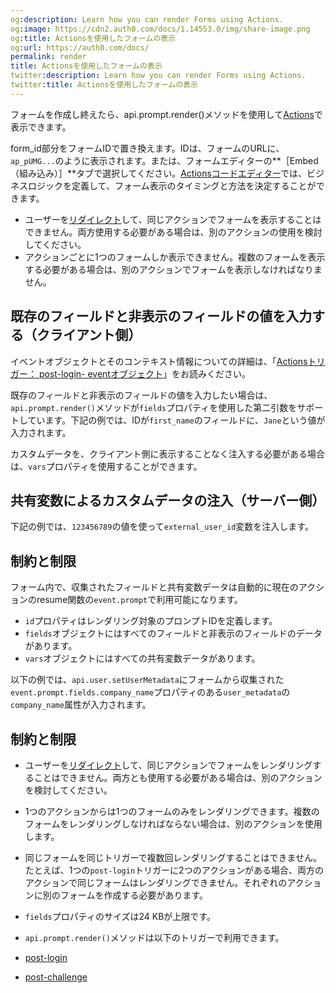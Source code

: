 ```yaml
---
og:description: Learn how you can render Forms using Actions.
og:image: https://cdn2.auth0.com/docs/1.14553.0/img/share-image.png
og:title: Actionsを使用したフォームの表示
og:url: https://auth0.com/docs/
permalink: render
title: Actionsを使用したフォームの表示
twitter:description: Learn how you can render Forms using Actions.
twitter:title: Actionsを使用したフォームの表示
---
```




フォームを作成し終えたら、api.prompt.render()メソッドを使用して[Actions](/actions)で表示できます。



form_id部分をフォームIDで置き換えます。IDは、フォームのURLに、`ap_pUMG...`のように表示されます。または、フォームエディターの**［Embed（組み込み）］**タブで選択してください。[Actionsコードエディター](/docs/customize/actions/write-your-first-action#create-an-action)では、ビジネスロジックを定義して、フォーム表示のタイミングと方法を決定することができます。



* ユーザーを[リダイレクト](/signup-and-login-triggers/login-trigger/redirect-with-actions)して、同じアクションでフォームを表示することはできません。両方使用する必要がある場合は、別のアクションの使用を検討してください。
* アクションごとに1つのフォームしか表示できません。複数のフォームを表示する必要がある場合は、別のアクションでフォームを表示しなければなりません。

## 既存のフィールドと非表示のフィールドの値を入力する（クライアント側）

イベントオブジェクトとそのコンテキスト情報についての詳細は、「[Actionsトリガー： post-login- eventオブジェクト](/signup-and-login-triggers/login-trigger/post-login-event-object)」をお読みください。

既存のフィールドと非表示のフィールドの値を入力したい場合は、`api.prompt.render()`メソッドが`fields`プロパティを使用した第二引数をサポートしています。下記の例では、IDが`first_name`のフィールドに、`Jane`という値が入力されます。





カスタムデータを、クライアント側に表示することなく注入する必要がある場合は、`vars`プロパティを使用することができます。

## 共有変数によるカスタムデータの注入（サーバー側）

下記の例では、`123456789`の値を使って`external_user_id`変数を注入します。







## 制約と制限

フォーム内で、収集されたフィールドと共有変数データは自動的に現在のアクションのresume関数の`event.prompt`で利用可能になります。

* `id`プロパティはレンダリング対象のプロンプトIDを定義します。
* `fields`オブジェクトにはすべてのフィールドと非表示のフィールドのデータがあります。
* `vars`オブジェクトにはすべての共有変数データがあります。



以下の例では、`api.user.setUserMetadata`にフォームから収集された`event.prompt.fields.company_name`プロパティのある`user_metadata`の`company_name`属性が入力されます。



## 制約と制限

* ユーザーを[リダイレクト](/signup-and-login-triggers/login-trigger/redirect-with-actions)して、同じアクションでフォームをレンダリングすることはできません。両方とも使用する必要がある場合は、別のアクションを検討してください。
* 1つのアクションからは1つのフォームのみをレンダリングできます。複数のフォームをレンダリングしなければならない場合は、別のアクションを使用します。
* 同じフォームを同じトリガーで複数回レンダリングすることはできません。
たとえば、1つの`post-login`トリガーに2つのアクションがある場合、両方のアクションで同じフォームはレンダリングできません。それぞれのアクションに別のフォームを作成する必要があります。
* `fields`プロパティのサイズは24 KBが上限です。
* `api.prompt.render()`メソッドは以下のトリガーで利用できます。

* [post-login](/signup-and-login-triggers/login-trigger/post-login-api-object)
* [post-challenge](/post-challenge-api-object)